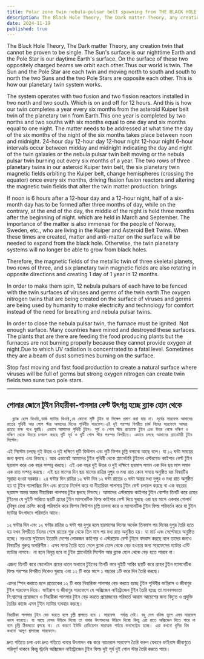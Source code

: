```yaml
---
title: Polar zone twin nebula-pulsar belt spawning from THE BLACK HOLE
description: The Black Hole Theory, The Dark matter Theory, any creation twin that cannot be proven to be single. The Sun's surface is our nighttime Earth and the Pole Star is our daytime Earth's surface. On the surface of these two oppositely charged beams we orbit each other.Thus our world is twin.
date: 2024-11-19
published: true
---
```


The Black Hole Theory, The Dark matter Theory, any creation twin that cannot be proven to be single. The Sun's surface is our nighttime Earth and the Pole Star is our daytime Earth's surface. On the surface of these two oppositely charged beams we orbit each other.Thus our world is twin. The Sun and the Pole Star are each twin and moving north to south and south to north the two Suns and the two Pole Stars are opposite each other. This is how our planetary twin system works.

The system operates with two fusion and two fission reactors installed in two north and two south. Which is on and off for 12 hours. And this is how our twin completes a year every six months from the asteroid Kuiper belt twin of the planetary twin from Earth.This one year is completed by two norths and two souths with six months equal to one day and six months equal to one night. The matter needs to be addressed at what time the day of the six months of the night of the six months takes place between noon and midnight.
24-hour day 12-hour day 12-hour night 12-hour night 6-hour intervals occur between midday and midnight indicating the day and night of the twin galaxies or the nebula pulsar twin belt moving or the nebula pulsar twin burning out every six months of a year. The two rows of three planetary twins in our asteroid Kuiper twin belt, the six planetary twin magnetic fields orbiting the Kuiper belt, change hemispheres (crossing the equator) once every six months, driving fission fusion reactors and altering the magnetic twin fields that alter the twin matter production. brings

If noon is 6 hours after a 12-hour day and a 12-hour night, half of a six-month day has to be formed after three months of day, while on the contrary, at the end of the day, the middle of the night is held three months after the beginning of night. which are held in March and September.
The importance of the matter is also immense for the people of Norway, Sweden, etc., who are living in the Kuiper and Asteroid Belt Twins.
When these times are created, matter and anti-matter on the surface will be needed to expand from the black hole.
Otherwise, the twin planetary systems will no longer be able to grow from black holes.

Therefore, the magnetic fields of the metallic twin of three skeletal planets, two rows of three, and six planetary twin magnetic fields are also rotating in opposite directions and creating 1 day of 1 year in 12 months.

In order to make them spin, 12 nebula pulsars of each have to be fenced with the twin surfaces of viruses and germs of the twin earth.The oxygen nitrogen twins that are being created on the surface of viruses and germs are being used by humanity to make electricity and technology for comfort instead of the need for breathing and nebula pulsar twins.

In order to close the nebula pulsar twin, the furnace must be ignited. Not enough surface. Many countries have mined and destroyed these surfaces. The plants that are there are feeding the food producing plants but the furnaces are not burning properly because they cannot provide oxygen at night.Due to which UV radiation is concentrated to a fatal level. Sometimes they are a beam of dust sometimes burning on the surface.

Stop fast moving and fast food production to create a natural surface where viruses will be full of germs but strong oxygen nitrogen can create twin fields two suns two pole stars.

---

## পোলার জোনে টুইন নিহারীকা-পালসার বেল্ট উৎপন্ন হচ্ছে ব্ল‍্যাক হোল থেকে

      ব্ল‍্যাক হোল থিওরি,ডার্ক ম‍্যাটার থিওরি,যে কোনো সৃষ্টি টুইন যা সিঙ্গেল প্রমাণ করা যায় না। সূর্যের সারফেস আমাদের রাতের পৃথিবী আর পোল স্টার আমাদের দিনের পৃথিবীর সারফেস।এই দুই পরস্পর বিপরীত চার্জ বিমের সারফেসে আমরা প্রত‍্যহ কক্ষ পথে ঘুরছি। এভাবে আমাদের পৃথিবী টুইন। সূর্য ও পোল স্টার প্রত‍্যেকে টুইন এবং উত্তর থেকে দক্ষিণ ও দক্ষিণ থেকে উত্তরে চলাচল করছে দুটি সূর্য ও দুটি পোল স্টার পরস্পর বিপরীতে। এভাবে চলছে আমাদের প্ল‍্যানেটারী টুইন সিস্টেম।

এই সিস্টেম চলছে দুই উত্তর ও দুই দক্ষিণে দুটি ফিউশন এবং দুটি ফিশন চূল্লি বসানো আছে বলে। যা ১২ ঘন্টা সময়ের জন‍্য জ্বলছে এবং নিভছে। আর এভাবেই আমাদের টুইন পৃথিবী থেকে প্ল‍্যানেটারি টুইনের এস্টরয়েড কাইপার বেল্ট টুইন ছয়মাস করে এক বছর সম্পন্ন করছে। এই এক বছর দুই উত্তর ও দুই দক্ষিণে ছয়মাস সমান এক দিন ছয় মাস সমান এক রাত সম্পন্ন করছে। এই ছয় মাসের দিন ছয় মাসের রাত্রির দুপুর ও মধ‍্য রাত কোন সময়ে অনুষ্ঠিত হয় বিষয়টির সূরাহা হওয়া দরকার। ২৪ ঘন্টার দিন রাত্রির ১২ ঘন্টা দিন ১২ ঘন্টা রাতের ৬ ঘন্টা অন্তর মধ‍্য দুপুর ও মধ‍্য রাত অনুষ্ঠিত হয় যা টুইন গ‍্যালাক্সির দিন এবং রাতকে নির্দেশ করে বা নীহারিকা পালসার টুইন বেল্ট চলাচল করছে বা এক বছরের ছয়মাস অন্তর অন্তর  নীহারিকা পালসার টুইন জ্বলছে নিভছে। আমাদের এস্টরয়েড কাইপার টুইন বেল্টের তিনটি করে গ্রহের টুইনের যে দুইটি সারিতে ছয়টি গ্রহের টুইন  ম‍্যাগনেটিক ফিল্ড কাইপার বেল্ট দিয়ে ঘুরছে এরা ছয় মাসে একবার গোলার্ধ (বিষুব রেখা ক্রসিং করে) পরিবর্তন করে ফিশন ফিউশন চূল্লি চালনা করে ও ম‍্যাগনেটিক টুইন  ফিল্ড পরিবর্তন করে যা টুইন ম‍্যাটার উৎপাদনে পরিবর্তন আনে।

১২ ঘন্টার দিন এবং ১২ ঘন্টার রাত্রির ৬ ঘন্টা পর দুপুর হলে ছয়মাসের দিনের অর্ধেক তিনমাস পর দিনের  দুপুর তৈরি হতে হয় যখন বিপরীতে দিনের শেষে রাতের শুরু থেকে তিন মাস পর মধ‍্য রাত অনুষ্ঠিত হয়। যা মার্চ এবং সেপ্টেম্বরে অনুষ্ঠিত হচ্ছে।  নরওয়ে সুইডেন ইত‍্যাদি দেশের লোকজন কাইপার ও এস্টরয়েড বেল্ট টুইনে বসবাস করছে বলে তাদের জন‍্যও বিষয়টির গুরুত্ব অপরিসীম।
এসব সময় তৈরি হতে গেলে ব্ল‍্যাক হোল থেকে বেড় হওয়ার জন‍্য সারফেসের ম‍্যাটার এন্টি ম‍্যাটার লাগবে। না হলে বিলুপ্ত হবে বা  টুইন প্ল‍্যানেটারি সিস্টেম আর ব্ল‍্যাক হোল থেকে বেড় হতে পারবে না।

এজন‍্য তিনটি করে স্কেলেটাল গ্রহের ধাতব অধাতব টুইনের তিনটি করে  দুইটি সারির ছয়টি করে গ্রহের টুইন ম‍্যাগনেটিক ফিল্ড পরস্পর বিপরীত দিকেও ঘুরছে এবং ১২ টি করে মাসে ১ বছরের ১টি করে দিন তৈরি করছে।

এদের স্পিন করাতে হলে প্রত‍্যেকের ১২ টি করে নিহারিকা পালসার বেড় করতে হচ্ছে টুইন পৃথিবীর ভাইরাস ও জীবাণুর টুইন সারফেস দিয়ে। ভাইরাস ও জীবাণুর সারফেসে যে অক্সিজেন নাইট্রোজেন টুইন তৈরি হচ্ছে তা মানবসভ‍্যতা নি:শ্বাসের প্রয়োজনে ও নিহারীকা পালসার টুইন বেড় করতে প্রয়োজনের পরিবর্তে আরাম আয়েশের জন‍্য  বিদ‍্যুত ও প্রযুক্তি তৈরির কাজে এসব টুইন ম‍্যাটার ব‍্যবহার করছে।

    নিহারীকা পালসার টুইন বেড় করতে হলে চুল্লী জ্বালাতে হবে । সারফেস  পর্যাপ্ত নেই। বহু দেশ খনিজ তুলে এসব সারফেস ধ্বংস করেছে। যা আছে যেসব উদ্ভিদে দিচ্ছে তা খাবার উৎপাদনের উদ্ভিদে দিচ্ছে কিন্তু এরা রাতে অক্সিজেন দিতে পারে না বলে চূল্লি ঠিকমতো জ্বলছে না। যে কারণে ইউভি রেডিয়েশন মারাত্মক পর্যায়ে কনসেন্ট্রেড হচ্ছে। এরা কখনো ধূলির বিম কখনো আগুণ জ্বালাচ্ছে সারফেসে।

দ্রুত গতিতে চলা এবং দ্রুত গতিতে খাবার উৎপাদন বন্ধ করে ন‍্যাচারাল সারফেস তৈরি করুন যেখানে ভাইরাস জীবাণুতে পরিপূর্ণ থাকবে কিন্তু স্ট্রংলি অক্সিজেন নাইট্রোজেন টুইন ফিল্ড দুই সূর্য দুই পোল স্টার তৈরি করতে পারে।  
